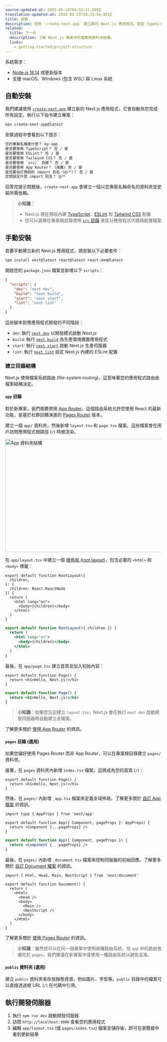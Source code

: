 ```yaml
---
source-updated-at: 2025-05-16T04:52:11.000Z
translation-updated-at: 2025-05-25T20:33:56.055Z
title: 安裝
description: 使用 `create-next-app` 建立新的 Next.js 應用程式。設定 TypeScript、樣式並配置您的 `next.config.js` 檔案。
related:
  title: 下一步
  description: 了解 Next.js 專案中的檔案與資料夾結構。
  links:
    - getting-started/project-structure
---
```


系統需求：

- [Node.js 16.14](https://nodejs.org/) 或更新版本
- 支援 macOS、Windows (包含 WSL) 與 Linux 系統

## 自動安裝

我們建議使用 [`create-next-app`](/docs/app/api-reference/create-next-app) 建立新的 Next.js 應用程式，它會自動為您完成所有設定。執行以下指令建立專案：

```bash filename="終端機"
npx create-next-app@latest
```

安裝過程中會看到以下提示：

```txt filename="終端機"
您的專案名稱是什麼？ my-app
是否要使用 TypeScript？ 否 / 是
是否要使用 ESLint？ 否 / 是
是否要使用 Tailwind CSS？ 否 / 是
是否要使用 `src/` 目錄？ 否 / 是
是否要使用 App Router？ (推薦) 否 / 是
是否要自訂預設的 import 別名 (@/*)？ 否 / 是
您想設定什麼 import 別名？ @/*
```

回答完提示問題後，`create-next-app` 會建立一個以您專案名稱命名的資料夾並安裝所需依賴。

> **小知識**：
>
> - Next.js 現在預設內建 [TypeScript](/docs/app/building-your-application/configuring/typescript)、[ESLint](/docs/app/building-your-application/configuring/eslint) 和 [Tailwind CSS](/docs/app/building-your-application/styling/tailwind-css) 配置
> - 您可以選擇在專案根目錄使用 [`src` 目錄](/docs/app/building-your-application/configuring/src-directory) 來區分應用程式代碼與配置檔案

## 手動安裝

若要手動建立新的 Next.js 應用程式，請安裝以下必要套件：

```bash filename="終端機"
npm install next@latest react@latest react-dom@latest
```

開啟您的 `package.json` 檔案並新增以下 `scripts`：

```json filename="package.json"
{
  "scripts": {
    "dev": "next dev",
    "build": "next build",
    "start": "next start",
    "lint": "next lint"
  }
}
```

這些腳本對應應用程式開發的不同階段：

- `dev`: 執行 [`next dev`](/docs/app/api-reference/next-cli#development) 以開發模式啟動 Next.js
- `build`: 執行 [`next build`](/docs/app/api-reference/next-cli#build) 為生產環境建置應用程式
- `start`: 執行 [`next start`](/docs/app/api-reference/next-cli#production) 啟動 Next.js 生產伺服器
- `lint`: 執行 [`next lint`](/docs/app/api-reference/next-cli#lint) 設定 Next.js 內建的 ESLint 配置

### 建立目錄結構

Next.js 使用檔案系統路由 (file-system routing)，這意味著您的應用程式路由由檔案結構決定。

#### `app` 目錄

對於新專案，我們推薦使用 [App Router](/docs/app)。這個路由系統允許您使用 React 的最新功能，是基於社群回饋演進的 [Pages Router](/docs/pages) 版本。

建立一個 `app/` 資料夾，然後新增 `layout.tsx` 和 `page.tsx` 檔案。這些檔案會在用戶訪問應用程式根路徑 (`/`) 時被渲染。

<Image
  alt="App 資料夾結構"
  srcLight="/docs/light/app-getting-started.png"
  srcDark="/docs/dark/app-getting-started.png"
  width="1600"
  height="363"
/>

在 `app/layout.tsx` 中建立一個 [根佈局 (root layout)](/docs/app/building-your-application/routing/pages-and-layouts#root-layout-required)，包含必要的 `<html>` 和 `<body>` 標籤：

```tsx filename="app/layout.tsx" switcher
export default function RootLayout({
  children,
}: {
  children: React.ReactNode
}) {
  return (
    <html lang="en">
      <body>{children}</body>
    </html>
  )
}
```

```jsx filename="app/layout.js" switcher
export default function RootLayout({ children }) {
  return (
    <html lang="en">
      <body>{children}</body>
    </html>
  )
}
```

最後，在 `app/page.tsx` 建立首頁並加入初始內容：

```tsx filename="app/page.tsx" switcher
export default function Page() {
  return <h1>Hello, Next.js!</h1>
}
```

```jsx filename="app/page.js" switcher
export default function Page() {
  return <h1>Hello, Next.js!</h1>
}
```

> **小知識**：如果您忘記建立 `layout.tsx`，Next.js 會在執行 `next dev` 啟動開發伺服器時自動建立此檔案。

了解更多關於 [使用 App Router](/docs/app/building-your-application/routing/defining-routes) 的資訊。

#### `pages` 目錄 (選用)

如果您偏好使用 Pages Router 而非 App Router，可以在專案根目錄建立 `pages/` 資料夾。

接著，在 `pages` 資料夾內新增 `index.tsx` 檔案，這將成為您的首頁 (`/`)：

```tsx filename="pages/index.tsx" switcher
export default function Page() {
  return <h1>Hello, Next.js!</h1>
}
```

然後，在 `pages/` 內新增 `_app.tsx` 檔案來定義全域佈局。了解更多關於 [自訂 App 檔案](/docs/pages/building-your-application/routing/custom-app) 的資訊。

```tsx filename="pages/_app.tsx" switcher
import type { AppProps } from 'next/app'

export default function App({ Component, pageProps }: AppProps) {
  return <Component {...pageProps} />
}
```

```jsx filename="pages/_app.js" switcher
export default function App({ Component, pageProps }) {
  return <Component {...pageProps} />
}
```

最後，在 `pages/` 內新增 `_document.tsx` 檔案來控制伺服器的初始回應。了解更多關於 [自訂 Document 檔案](/docs/pages/building-your-application/routing/custom-document) 的資訊。

```tsx filename="pages/_document.tsx" switcher
import { Html, Head, Main, NextScript } from 'next/document'

export default function Document() {
  return (
    <Html>
      <Head />
      <body>
        <Main />
        <NextScript />
      </body>
    </Html>
  )
}
```

了解更多關於 [使用 Pages Router](/docs/pages/building-your-application/routing/pages-and-layouts) 的資訊。

> **小知識**：雖然您可以在同一個專案中使用兩種路由系統，但 `app` 中的路由會優先於 `pages`。我們建議在新專案中僅使用一種路由系統以避免混淆。

#### `public` 資料夾 (選用)

建立 `public` 資料夾來存放靜態資源，例如圖片、字型等。`public` 目錄中的檔案可以直接透過根 URL (`/`) 在代碼中引用。

## 執行開發伺服器

1. 執行 `npm run dev` 啟動開發伺服器
2. 訪問 `http://localhost:3000` 查看您的應用程式
3. 編輯 `app/layout.tsx` (或 `pages/index.tsx`) 檔案並儲存後，即可在瀏覽器中看到更新結果